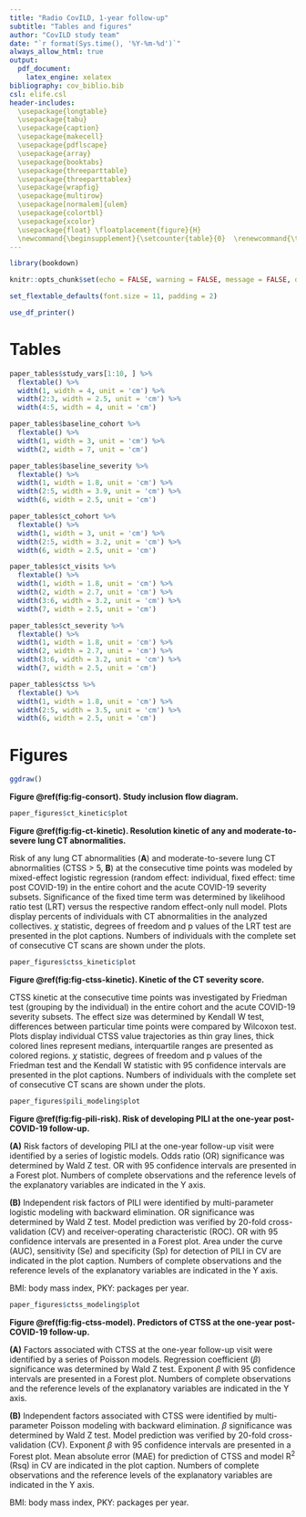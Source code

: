 ---
title: "Radio CovILD, 1-year follow-up"
subtitle: "Tables and figures"
author: "CovILD study team"
date: "`r format(Sys.time(), '%Y-%m-%d')`"
always_allow_html: true
output: 
  pdf_document:
    latex_engine: xelatex
bibliography: cov_biblio.bib
csl: elife.csl
header-includes:
  \usepackage{longtable}
  \usepackage{tabu}
  \usepackage{caption}
  \usepackage{makecell}
  \usepackage{pdflscape}
  \usepackage{array}
  \usepackage{booktabs}
  \usepackage{threeparttable}
  \usepackage{threeparttablex}
  \usepackage{wrapfig}
  \usepackage{multirow}
  \usepackage[normalem]{ulem}
  \usepackage{colortbl}
  \usepackage{xcolor}
  \usepackage{float} \floatplacement{figure}{H}
  \newcommand{\beginsupplement}{\setcounter{table}{0}  \renewcommand{\thetable}{S\arabic{table}}       \setcounter{figure}{0} \renewcommand{\thefigure}{S\arabic{figure}}}
---

```{r, setup, include = FALSE}

library(bookdown)

knitr::opts_chunk$set(echo = FALSE, warning = FALSE, message = FALSE, dev = "cairo_pdf", ft_max_row = 6, tab.topcaption = FALSE, ft.align = "center")

set_flextable_defaults(font.size = 11, padding = 2)

use_df_printer()


```

\newpage

# Tables

```{r tab-study-variables, tab.cap = 'Variables available for the analysis. The first 10 table records are shown. The full table is available as a supplementary Excel file.'}

paper_tables$study_vars[1:10, ] %>% 
  flextable() %>% 
  width(1, width = 4, unit = 'cm') %>% 
  width(2:3, width = 2.5, unit = 'cm') %>% 
  width(4:5, width = 4, unit = 'cm')

```

\newpage

```{r tab-baseline-cohort, tab.cap = 'Baseline characteristic of the cohort.'}

paper_tables$baseline_cohort %>% 
  flextable() %>%
  width(1, width = 3, unit = 'cm') %>% 
  width(2, width = 7, unit = 'cm')

```

\newpage

```{r tab-baseline-severity, tab.cap = 'Baseline characteristic of the acute COVID-19 severity subsets. Statistical significance of the differences between the severity subsets was assessed with $\\chi^2$ test.'}

paper_tables$baseline_severity %>% 
  flextable() %>%
  width(1, width = 1.8, unit = 'cm') %>% 
  width(2:5, width = 3.9, unit = 'cm') %>% 
  width(6, width = 2.5, unit = 'cm')

```

\newpage

```{r tab-ct-cohort, tab.cap = 'Lung CT features in the entire cohort at the consecutive follow-up visits. Statistical significance of the differences between the visits was assessed with $\\chi^2$ test.'}

paper_tables$ct_cohort %>% 
  flextable() %>%
  width(1, width = 3, unit = 'cm') %>% 
  width(2:5, width = 3.2, unit = 'cm') %>% 
  width(6, width = 2.5, unit = 'cm')

```

\newpage

```{r tab-ct-visits, tab.cap = 'Lung CT features in the acute COVID-19 severity subsets at the consecutive follow-up visits. Statistical significance of the differences between the visits was assessed with $\\chi^2$ test.'}

paper_tables$ct_visits %>% 
  flextable() %>%
  width(1, width = 1.8, unit = 'cm') %>% 
  width(2, width = 2.7, unit = 'cm') %>% 
  width(3:6, width = 3.2, unit = 'cm') %>% 
  width(7, width = 2.5, unit = 'cm')

```

\newpage

```{r tab-ct-severity, tab.cap = 'Lung CT features in the acute COVID-19 severity subsets at the consecutive follow-up visits. Statistical significance of the differences between the severity subsets was assessed with $\\chi^2$ test.'}

paper_tables$ct_severity %>% 
  flextable() %>%
  width(1, width = 1.8, unit = 'cm') %>% 
  width(2, width = 2.7, unit = 'cm') %>% 
  width(3:6, width = 3.2, unit = 'cm') %>% 
  width(7, width = 2.5, unit = 'cm')

```

\newpage

```{r tab-ctss, tab.cap = 'CT severity score at the consecutive visits in the entire cohort and the acute COVID-19 severity subsets. Statistical significance of the differences between the visits was assessed with Kruskal-Wallis test.'}

paper_tables$ctss %>% 
  flextable() %>%
  width(1, width = 1.8, unit = 'cm') %>% 
  width(2:5, width = 3.5, unit = 'cm') %>% 
  width(6, width = 2.5, unit = 'cm')

```

\newpage

# Figures {#sec:figures}

```{r fig-consort, fig.width = mm_inch(paper_figures$ct_kinetic$w), fig.height = mm_inch(paper_figures$ct_kinetic$h), dpi = 600, fig.cap = 'Study inclusion flow diagram.'}

ggdraw()

```

__Figure \@ref(fig:fig-consort). Study inclusion flow diagram.__

\newpage

```{r fig-ct-kinetic, fig.width = mm_inch(paper_figures$ct_kinetic$w), fig.height = mm_inch(paper_figures$ct_kinetic$h), dpi = 600, fig.cap = 'Resolution kinetic of any and moderate-to-severe lung CT abnormalities.'}

paper_figures$ct_kinetic$plot

```

__Figure \@ref(fig:fig-ct-kinetic). Resolution kinetic of any and moderate-to-severe lung CT abnormalities.__

Risk of any lung CT abnormalities (__A__) and moderate-to-severe lung CT abnormalities (CTSS > 5, __B__) at the consecutive time points was modeled by mixed-effect logistic regression (random effect: individual, fixed effect: time post COVID-19) in the entire cohort and the acute COVID-19 severity subsets. Significance of the fixed time term was determined by likelihood ratio test (LRT) versus the respective random effect-only null model. Plots display percents of individuals with CT abnormalities in the analyzed collectives. $\chi$ statistic, degrees of freedom and p values of the LRT test are presented in the plot captions. Numbers of individuals with the complete set of consecutive CT scans are shown under the plots.

\newpage

```{r fig-ctss-kinetic, fig.width = mm_inch(paper_figures$ctss_kinetic$w), fig.height = mm_inch(paper_figures$ctss_kinetic$h), dpi = 600, fig.cap = 'Kinetic of the CT severity score.'}

paper_figures$ctss_kinetic$plot

```

__Figure \@ref(fig:fig-ctss-kinetic). Kinetic of the CT severity score.__

CTSS kinetic at the consecutive time points was investigated by Friedman test (grouping by the individual) in the entire cohort and the acute COVID-19 severity subsets. The effect size was determined by Kendall W test, differences between particular time points were compared by Wilcoxon test. Plots display individual CTSS value trajectories as thin gray lines, thick colored lines represent medians, interquartile ranges are presented as colored regions. $\chi$ statistic, degrees of freedom and p values of the Friedman test and the Kendall W statistic with 95$%$ confidence intervals are presented in the plot captions. Numbers of individuals with the complete set of consecutive CT scans are shown under the plots.

\newpage

```{r fig-pili-risk, fig.width = mm_inch(paper_figures$pili_modeling$w), fig.height = mm_inch(paper_figures$pili_modeling$h), dpi = 600, fig.cap = 'Risk of developing PILI at the one-year post-COVID-19 follow-up.'}

paper_figures$pili_modeling$plot

```

__Figure \@ref(fig:fig-pili-risk). Risk of developing PILI at the one-year post-COVID-19 follow-up.__

__(A)__ Risk factors of developing PILI at the one-year follow-up visit were identified by a series of logistic models. Odds ratio (OR) significance was determined by Wald Z test. OR with 95$%$ confidence intervals are presented in a Forest plot. Numbers of complete observations and the reference levels of the explanatory variables are indicated in the Y axis.

__(B)__ Independent risk factors of PILI were identified by multi-parameter logistic modeling with backward elimination. OR significance was determined by Wald Z test. Model prediction was verified by 20-fold cross-validation (CV) and receiver-operating characteristic (ROC). OR with 95$%$ confidence intervals are presented in a Forest plot. Area under the curve (AUC), sensitivity (Se) and specificity (Sp) for detection of PILI in CV are indicated in the plot caption. Numbers of complete observations and the reference levels of the explanatory variables are indicated in the Y axis.

BMI: body mass index, PKY: packages per year.

\newpage

```{r fig-ctss-model, fig.width = mm_inch(paper_figures$ctss_modeling$w), fig.height = mm_inch(paper_figures$ctss_modeling$h), dpi = 600, fig.cap = 'Predictors of CTSS at the one-year post-COVID-19 follow-up.'}

paper_figures$ctss_modeling$plot

```

__Figure \@ref(fig:fig-ctss-model). Predictors of CTSS at the one-year post-COVID-19 follow-up.__

__(A)__ Factors associated with CTSS at the one-year follow-up visit were identified by a series of Poisson models. Regression coefficient ($\beta$) significance was determined by Wald Z test. Exponent $\beta$ with 95$%$ confidence intervals are presented in a Forest plot. Numbers of complete observations and the reference levels of the explanatory variables are indicated in the Y axis.

__(B)__ Independent factors associated with CTSS were identified by multi-parameter Poisson modeling with backward elimination. $\beta$ significance was determined by Wald Z test. Model prediction was verified by 20-fold cross-validation (CV). Exponent $\beta$ with 95$%$ confidence intervals are presented in a Forest plot. Mean absolute error (MAE) for prediction of CTSS and model R^2^ (Rsq) in CV are indicated in the plot caption. Numbers of complete observations and the reference levels of the explanatory variables are indicated in the Y axis.

BMI: body mass index, PKY: packages per year.
